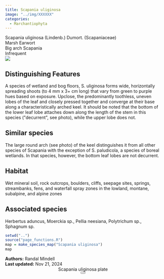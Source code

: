 ```yaml
---
title: Scapania uliginosa
image: "../img/XXXXXX"
categories:
  - Marchantiophyta
---
```


<div class="info-panel">
 <div class="info-top">
  <div class="taxon-scientific"><span class="taxon-name">Scapania uliginosa</span> <span class="taxon-authority">(Lindenb.) Dumort.</span> <span class="taxon-family">(Scapaniaceae)</span></div>
  <div class="taxon-common">Marsh Earwort</div>
 </div>
 <div class="info-bottom">
  <div class="taxon-qnd">Big arch Scapania</div>
  <div class="taxon-abundance">Infrequent</div>
 </div>
</div>
<div class="imerss-content-frame">
 <div class="imerss-image-header">
  <div class="imerss-image-holder imerss-column-left" data-toggle="tooltip" style="background-image: url(../img/XXXXXX)" title="XXXXXX">
  </div>

  <div class="imerss-image-holder imerss-column-right" data-toggle="tooltip" style="background-image: url(../img/XXXXXX)" title="XXXXXX">
  </div>
 
 </div>
 <div class="imerss-content-lower">
  <div class="imerss-column-left">
  <div class="tab-microscope" data-micromodal-trigger="modal-plate">
  <img src="../img/bryo guide microscope.png"/>
  </div>

<h2>Distinguishing Features</h2>

A species of wetland and bog floors, S. uliginosa forms wide, horizontally spreading shoots (to 4 mm x 3+ cm long) that vary from green to purple hues based on exposure. Upclose, the predominantly toothless, uneven lobes of the leaf and closely pressed together and converge at their base along a characteristically arched keel. It should be noted that the bottom of the lower leaf lobe attaches down along the length of the stem in this species (&quot;decurrent&quot;, see photo), while the upper lobe does not. 

<h2>Similar species</h2>

The large round arch (see photo) of the keel distinguishes it from all other species of Scapania with the exception of S. paludicola, a species of boreal wetlands. In that species, however, the bottom leaf lobes are not decurrent. 

<h2>Habitat</h2>

Wet mineral soil, rock outcrops, boulders, cliffs, seepage sites, springs, streambanks, fens, and waterfall spray zones in the lowland, montane, subalpine, and alpine zones

<h2>Associated species</h2>

Herbertus aduncus, Moerckia sp., Pellia neesiana, Polytrichum sp., Sphagnum sp.
</div>

<div class="imerss-column-right">

<div class="imerss-image-holder imerss-column-right" data-toggle="tooltip" style="background-image: url(../img/XXXXX)" title="XXXXX">
</div>

<div class="imerss-map-holder">
```r
setwd("..")
source("page_functions.R")
map = make_species_map("Scapania uliginosa")
map
```
</div>

</div>

</div>
</div>

<div class="taxon-footer">
 <div class="taxon-authors"><b>Authors:</b> <span>Randal Mindell</span></div>
 <div class="taxon-update"><b>Last updated:</b> <span>Nov 21, 2024</span></div>
</div>

<div class="modal micromodal-slide" id="modal-plate" aria-hidden="true">
 <div class="modal__overlay" tabindex="-1" data-micromodal-close>
  <div class="modal__container" role="dialog" aria-modal="true" aria-labelledby="modal-plate-title" >
   <header class="modal__header">
   <div class="modal__title" id="modal-plate-title">
  Scapania uliginosa plate
   </div>
   <button class="modal__close" aria-label="Close" data-micromodal-close></button>
   </header>
  <div class="modal__content" id="modal-plate-content">
   <div class="imerss-image-holder" data-toggle="tooltip" style="background-image: url(../img/XXXXX)" title="XXXXX">
  </div>
  </div>
  </div>
 </div>
</div>

<script src="../js/micromodal.min.js"></script>
<link href="../css/style-taxon.css" rel="stylesheet">
<link href="../css/micromodal.css" rel="stylesheet">

<script>
MicroModal.init();
</script>


